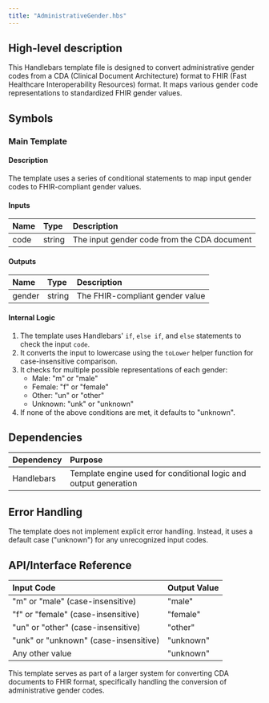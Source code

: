 ```yaml
---
title: "AdministrativeGender.hbs"
---
```


## High-level description
This Handlebars template file is designed to convert administrative gender codes from a CDA (Clinical Document Architecture) format to FHIR (Fast Healthcare Interoperability Resources) format. It maps various gender code representations to standardized FHIR gender values.

## Symbols

### Main Template
#### Description
The template uses a series of conditional statements to map input gender codes to FHIR-compliant gender values.

#### Inputs
| Name | Type | Description |
|:-----|:-----|:------------|
| code | string | The input gender code from the CDA document |

#### Outputs
| Name | Type | Description |
|:-----|:-----|:------------|
| gender | string | The FHIR-compliant gender value |

#### Internal Logic
1. The template uses Handlebars' `if`, `else if`, and `else` statements to check the input `code`.
2. It converts the input to lowercase using the `toLower` helper function for case-insensitive comparison.
3. It checks for multiple possible representations of each gender:
   - Male: "m" or "male"
   - Female: "f" or "female"
   - Other: "un" or "other"
   - Unknown: "unk" or "unknown"
4. If none of the above conditions are met, it defaults to "unknown".

## Dependencies
| Dependency | Purpose |
|:-----------|:--------|
| Handlebars | Template engine used for conditional logic and output generation |

## Error Handling
The template does not implement explicit error handling. Instead, it uses a default case ("unknown") for any unrecognized input codes.

## API/Interface Reference
| Input Code | Output Value |
|:-----------|:-------------|
| "m" or "male" (case-insensitive) | "male" |
| "f" or "female" (case-insensitive) | "female" |
| "un" or "other" (case-insensitive) | "other" |
| "unk" or "unknown" (case-insensitive) | "unknown" |
| Any other value | "unknown" |

This template serves as part of a larger system for converting CDA documents to FHIR format, specifically handling the conversion of administrative gender codes.
